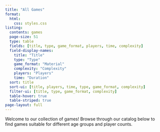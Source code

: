 ```yaml
---
title: "All Games"
format:
  html:
    css: styles.css
listing:
  contents: games
  page-size: 51
  type: table
  fields: [title, type, game_format, players, time, complexity]
  field-display-names:
    title: "Title"
    type: "Type"
    game_format: "Material"
    complexity: "Complexity"
    players: "Players"
    time: "Duration"
  sort: title
  sort-ui: [title, players, time, type, game_format, complexity]
  filter-ui: [title, type, game_format, complexity]
  table-hover: true
  table-striped: true
page-layout: full
---
```


Welcome to our collection of games! Browse through our catalog below to find games suitable for different age groups and player counts.

